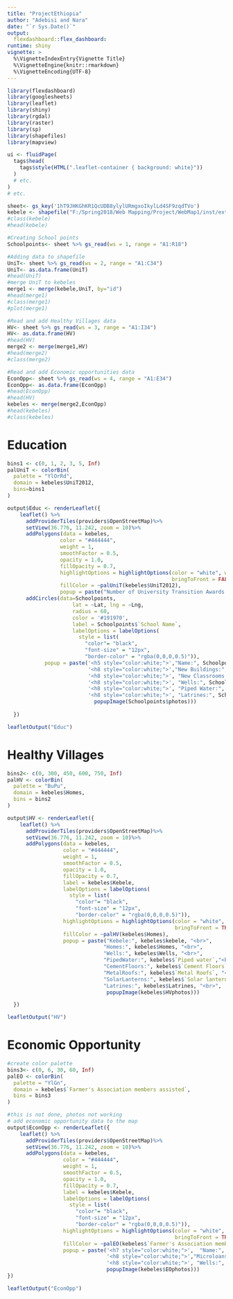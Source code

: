 ```yaml
---
title: "ProjectEthiopia"
author: "Adebisi and Nara"
date: "`r Sys.Date()`"
output: 
  flexdashboard::flex_dashboard:
runtime: shiny
vignette: >
  %\VignetteIndexEntry{Vignette Title}
  %\VignetteEngine{knitr::rmarkdown}
  %\VignetteEncoding{UTF-8}
---
```


```r
library(flexdashboard)
library(googlesheets)
library(leaflet)
library(shiny)
library(rgdal)
library(raster)
library(sp)
library(shapefiles)
library(mapview)
```

```r

ui <- fluidPage(
  tags$head(
    tags$style(HTML(".leaflet-container { background: white}"))
  )
  # etc.
)
# etc.
```


```r
sheet<- gs_key('1hT9JHKGhKR1QcUDB8ylylURmgxoIkylLd4SF9zqdTVo')
kebele <- shapefile("F:/Spring2018/Web Mapping/Project/WebMap1/inst/extdata/kebeles.shp")
#class(kebele)
#head(kebele)

#Creating School points
Schoolpoints<- sheet %>% gs_read(ws = 1, range = "A1:R18")

#Adding data to shapefile
UniT<- sheet %>% gs_read(ws = 2, range = "A1:C34")
UniT<- as.data.frame(UniT)
#head(UniT)
#merge UniT to kebeles
merge1 <- merge(kebele,UniT, by="id")
#head(merge1)
#class(merge1)
#plot(merge1)

#Read and add Healthy Villages data
HV<- sheet %>% gs_read(ws = 3, range = "A1:I34")
HV<- as.data.frame(HV)
#head(HV)
merge2 <- merge(merge1,HV)
#head(merge2)
#class(merge2)

#Read and add Economic opportunities data
EconOpp<- sheet %>% gs_read(ws = 4, range = "A1:E34")
EconOpp<- as.data.frame(EconOpp)
#head(EconOpp)
#head(HV)
kebeles <- merge(merge2,EconOpp)
#head(kebeles)
#class(kebeles)
```

Education
======================================================================

```r
bins1 <- c(0, 1, 2, 3, 5, Inf)
palUniT <- colorBin(
  palette = "YlOrRd",
  domain = kebeles$UniT2012,
  bins=bins1
)

output$Educ <- renderLeaflet({
    leaflet() %>%
      addProviderTiles(providers$OpenStreetMap)%>%
      setView(36.776, 11.242, zoom = 10)%>%
      addPolygons(data = kebeles,
                 color = "#444444",
                 weight = 1,
                 smoothFactor = 0.5,
                 opacity = 1.0,
                 fillOpacity = 0.7,
                 highlightOptions = highlightOptions(color = "white", weight = 2,
                                                     bringToFront = FALSE),
                 fillColor = ~palUniT(kebeles$UniT2012),
                 popup = paste("Number of University Transition Awards: ", kebeles$UniT2012, sep=""))%>%
      addCircles(data=Schoolpoints,
                     lat = ~Lat, lng = ~Lng,
                     radius = 60,
                     color = '#191970',
                     label = Schoolpoints$`School Name`,
                     labelOptions = labelOptions(
                       style = list(
                         "color"= "black",
                         "font-size" = "12px",
                         "border-color" = "rgba(0,0,0,0.5)")),
            popup = paste('<h5 style="color:white;">',"Name:", Schoolpoints$`School Name`, '</h5>', "<br>",
                          '<h8 style="color:white;">',"New Buildings:", Schoolpoints$`New Buildings`,'</h8>', "<br>",
                          '<h8 style="color:white;">', "New Classrooms:", Schoolpoints$`New Classrooms`, '</h8>', "<br>",
                          '<h8 style="color:white;">', "Wells:", Schoolpoints$Wells, '</h8>', "<br>",
                          '<h8 style="color:white;">', "Piped Water:", Schoolpoints$`piped water system`, '</h8>', "<br>",
                          '<h8 style="color:white;">', "Latrines:", Schoolpoints$` Latrines `, '</h8>', "<br>",
                            popupImage(Schoolpoints$photos)))
                
  })

leafletOutput("Educ")
```

Healthy Villages
======================================================================
```r

bins2<- c(0, 300, 450, 600, 750, Inf)
palHV <- colorBin(
  palette = "BuPu",
  domain = kebeles$Homes,
  bins = bins2
)

output$HV <- renderLeaflet({
    leaflet() %>%
      addProviderTiles(providers$OpenStreetMap)%>%
      setView(36.776, 11.242, zoom = 10)%>%
      addPolygons(data = kebeles,
                  color = "#444444",
                  weight = 1,
                  smoothFactor = 0.5,
                  opacity = 1.0,
                  fillOpacity = 0.7,
                  label = kebeles$Kebele,
                  labelOptions = labelOptions(
                    style = list(
                      "color"= "black",
                      "font-size" = "12px",
                      "border-color" = "rgba(0,0,0,0.5)")),
                  highlightOptions = highlightOptions(color = "white", weight = 2,
                                                      bringToFront = TRUE),
                  fillColor = ~palHV(kebeles$Homes),
                  popup = paste("Kebele:", kebeles$kebele, "<br>",
                               "Homes:", kebeles$Homes, "<br>",
                               "Wells:", kebeles$Wells, "<br>",
                               "PipedWater:", kebeles$`Piped water`,"<br>",
                               "CementFloors:", kebeles$`Cement Floors`,"<br>",
                               "MetalRoofs:", kebeles$`Metal Roofs`, "<br>",
                               "SolarLanterns:", kebeles$`Solar lanterns`, "<br>",
                               "Latrines:", kebeles$Latrines, "<br>",
                                popupImage(kebeles$HVphotos)))

  })

leafletOutput("HV")
```


Economic Opportunity
======================================================================
```r
#create color palette
bins3<- c(0, 6, 30, 60, Inf)
palEO <- colorBin(
  palette = "YlGn",
  domain = kebeles$`Farmer's Association members assisted`,
  bins = bins3
)

#this is not done, photos not working
# add economic opportunity data to the map
output$EconOpp <- renderLeaflet({
    leaflet() %>%
      addProviderTiles(providers$OpenStreetMap)%>%
      setView(36.776, 11.242, zoom = 10)%>%
      addPolygons(data = kebeles,
                  color = "#444444",
                  weight = 1,
                  smoothFactor = 0.5,
                  opacity = 1.0,
                  fillOpacity = 0.7,
                  label = kebeles$Kebele,
                  labelOptions = labelOptions(
                    style = list(
                      "color"= "black",
                      "font-size" = "12px",
                      "border-color" = "rgba(0,0,0,0.5)")),
                  highlightOptions = highlightOptions(color = "white", weight = 2,
                                                      bringToFront = TRUE),
                  fillColor = ~palEO(kebeles$`Farmer's Association members assisted`),
                  popup = paste('<h7 style="color:white;">',  "Name:", kebeles$Kebele, '</h7>', "<br>",
                                '<h8 style="color:white;">',"Microloans Distributed:", kebeles$Microloans,'</h8>', "<br>",
                                '<h8 style="color:white;">', "Wells:", kebeles$`Farmer's Association members assisted`, '</h8>', "<br>",
                                popupImage(kebeles$EOphotos)))
})

leafletOutput("EconOpp")
```
